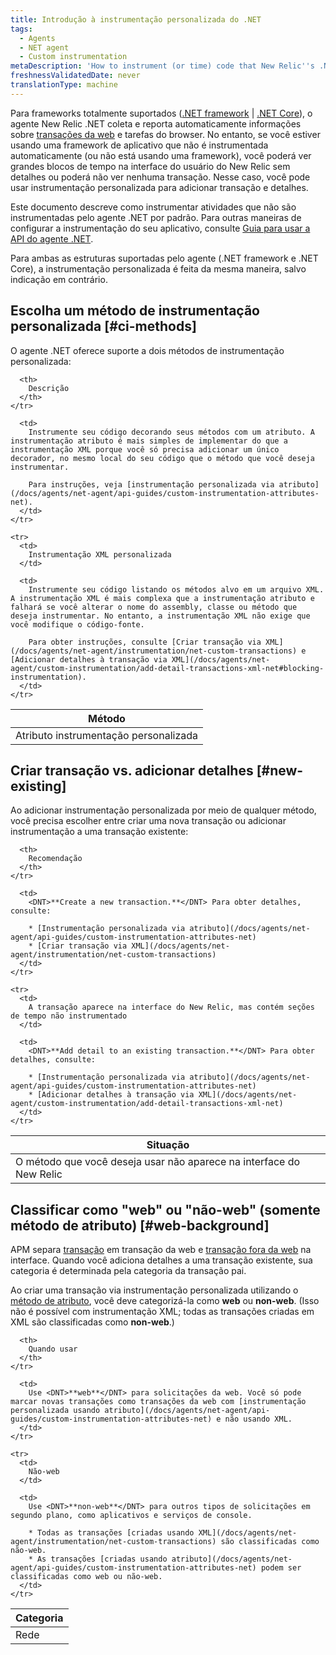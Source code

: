 ```yaml
---
title: Introdução à instrumentação personalizada do .NET
tags:
  - Agents
  - NET agent
  - Custom instrumentation
metaDescription: 'How to instrument (or time) code that New Relic''s .NET agent does not instrument by default, and how to choose between the two methods.'
freshnessValidatedDate: never
translationType: machine
---
```


Para frameworks totalmente suportados ([.NET framework](/docs/agents/net-agent/getting-started/compatibility-requirements-net-framework-agent) \| [.NET Core](/docs/agents/net-agent/getting-started/compatibility-requirements-net-core-agent)), o agente New Relic .NET coleta e reporta automaticamente informações sobre [transações da web](/docs/apm/transactions/intro-transactions/transactions-new-relic-apm) e tarefas do browser. No entanto, se você estiver usando uma framework de aplicativo que não é instrumentada automaticamente (ou não está usando uma framework), você poderá ver grandes blocos de tempo na interface do usuário do New Relic sem detalhes ou poderá não ver nenhuma transação. Nesse caso, você pode usar instrumentação personalizada para adicionar transação e detalhes.

Este documento descreve como instrumentar atividades que não são instrumentadas pelo agente .NET por padrão. Para outras maneiras de configurar a instrumentação do seu aplicativo, consulte [Guia para usar a API do agente .NET](/docs/agents/net-agent/api-guides/guide-using-net-agent-api).

<Callout variant="important">
  Para ambas as estruturas suportadas pelo agente (.NET framework e .NET Core), a instrumentação personalizada é feita da mesma maneira, salvo indicação em contrário.
</Callout>

## Escolha um método de instrumentação personalizada [#ci-methods]

O agente .NET oferece suporte a dois métodos de instrumentação personalizada:

<table>
  <thead>
    <tr>
      <th style={{ width: "250px" }}>
        Método
      </th>

      <th>
        Descrição
      </th>
    </tr>
  </thead>

  <tbody>
    <tr>
      <td>
        Atributo instrumentação personalizada
      </td>

      <td>
        Instrumente seu código decorando seus métodos com um atributo. A instrumentação atributo é mais simples de implementar do que a instrumentação XML porque você só precisa adicionar um único decorador, no mesmo local do seu código que o método que você deseja instrumentar.

        Para instruções, veja [instrumentação personalizada via atributo](/docs/agents/net-agent/api-guides/custom-instrumentation-attributes-net).
      </td>
    </tr>

    <tr>
      <td>
        Instrumentação XML personalizada
      </td>

      <td>
        Instrumente seu código listando os métodos alvo em um arquivo XML. A instrumentação XML é mais complexa que a instrumentação atributo e falhará se você alterar o nome do assembly, classe ou método que deseja instrumentar. No entanto, a instrumentação XML não exige que você modifique o código-fonte.

        Para obter instruções, consulte [Criar transação via XML](/docs/agents/net-agent/instrumentation/net-custom-transactions) e [Adicionar detalhes à transação via XML](/docs/agents/net-agent/custom-instrumentation/add-detail-transactions-xml-net#blocking-instrumentation).
      </td>
    </tr>
  </tbody>
</table>

## Criar transação vs. adicionar detalhes [#new-existing]

Ao adicionar instrumentação personalizada por meio de qualquer método, você precisa escolher entre criar uma nova transação ou adicionar instrumentação a uma transação existente:

<table>
  <thead>
    <tr>
      <th style={{ width: "300px" }}>
        Situação
      </th>

      <th>
        Recomendação
      </th>
    </tr>
  </thead>

  <tbody>
    <tr>
      <td>
        O método que você deseja usar não aparece na interface do New Relic
      </td>

      <td>
        <DNT>**Create a new transaction.**</DNT> Para obter detalhes, consulte:

        * [Instrumentação personalizada via atributo](/docs/agents/net-agent/api-guides/custom-instrumentation-attributes-net)
        * [Criar transação via XML](/docs/agents/net-agent/instrumentation/net-custom-transactions)
      </td>
    </tr>

    <tr>
      <td>
        A transação aparece na interface do New Relic, mas contém seções de tempo não instrumentado
      </td>

      <td>
        <DNT>**Add detail to an existing transaction.**</DNT> Para obter detalhes, consulte:

        * [Instrumentação personalizada via atributo](/docs/agents/net-agent/api-guides/custom-instrumentation-attributes-net)
        * [Adicionar detalhes à transação via XML](/docs/agents/net-agent/custom-instrumentation/add-detail-transactions-xml-net)
      </td>
    </tr>
  </tbody>
</table>

## Classificar como "web" ou "não-web" (somente método de atributo) [#web-background]

APM separa [transação](/docs/apm/transactions/intro-transactions/transactions-new-relic-apm) em transação da web e [transação fora da web](/docs/apm/transactions/intro-transactions/monitor-background-processes-other-non-web-transactions) na interface. Quando você adiciona detalhes a uma transação existente, sua categoria é determinada pela categoria da transação pai.

Ao criar uma transação via instrumentação personalizada utilizando o [método de atributo](#ci-methods), você deve categorizá-la como <DNT>**web**</DNT> ou <DNT>**non-web**</DNT>. (Isso não é possível com instrumentação XML; todas as transações criadas em XML são classificadas como <DNT>**non-web**</DNT>.)

<table>
  <thead>
    <tr>
      <th style={{ width: "150px" }}>
        Categoria
      </th>

      <th>
        Quando usar
      </th>
    </tr>
  </thead>

  <tbody>
    <tr>
      <td>
        Rede
      </td>

      <td>
        Use <DNT>**web**</DNT> para solicitações da web. Você só pode marcar novas transações como transações da web com [instrumentação personalizada usando atributo](/docs/agents/net-agent/api-guides/custom-instrumentation-attributes-net) e não usando XML.
      </td>
    </tr>

    <tr>
      <td>
        Não-web
      </td>

      <td>
        Use <DNT>**non-web**</DNT> para outros tipos de solicitações em segundo plano, como aplicativos e serviços de console.

        * Todas as transações [criadas usando XML](/docs/agents/net-agent/instrumentation/net-custom-transactions) são classificadas como não-web.
        * As transações [criadas usando atributo](/docs/agents/net-agent/api-guides/custom-instrumentation-attributes-net) podem ser classificadas como web ou não-web.
      </td>
    </tr>
  </tbody>
</table>